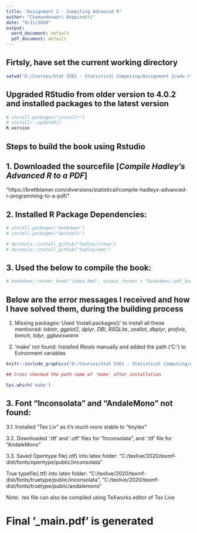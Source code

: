 ```yaml
---
title: "Assignment 2 - Compiling Advanced R"
author: "Chamundeswari Koppisetti"
date: "9/11/2020"
output:
  word_document: default
  pdf_document: default
---
```


## Firtsly, have set the current working directory
```r

setwd("D:/Courses/Stat 5361 - Statistical Computing/Assignment 2/adv-r")
```


## Upgraded RStudio from older version to 4.0.2 and installed packages to the latest version
```r

# install.packages("installr")
# installr::updateR()
R.version

```


## Steps to build the book using Rstudio

## 1. Downloaded the sourcefile [*Compile Hadley’s Advanced R to a PDF*]

"https://brettklamer.com/diversions/statistical/compile-hadleys-advanced-r-programming-to-a-pdf/"

## 2. Installed R Package Dependencies: 
```r

# install.packages('bookdown') 
# install.packages("devtools")

# devtools::install_github("hadley/sloop")
# devtools::install_github("hadley/emo")

```

## 3. Used the below to compile the book:
```r

# bookdown::render_book("index.Rmd", output_format = "bookdown::pdf_book")

```


## Below are the error messages I received and how I have solved them, during the building process 

1. Missing packages: Used 'install.packages()' to install all these mentioned: *lobstr*, *ggplot2*, *dplyr*, *DBI*, *RSQLite*, *zeallot*, *dbplyr*, *profvis*, *bench*, *tidyr*, *ggbeeswarm*

2. 'make' not found: Installed *Rtools* manually and added the path ('C:\rtools40\usr\bin') to Evironment variables

```r

knitr::include_graphics("D:/Courses/Stat 5361 - Statistical Computing/Assignment 2/Make.JPG")

```


```r

## Cross checked the path name of 'make' after installation

Sys.which('make')

```

## 3. Font "Inconsolata" and "AndaleMono" not found:

3.1. Installed "Tex Liv" as it's much more stable to "tinytex"

3.2. Downloaded '.ttf' and '.otf' files for "Inconsolata", and '.ttf' file for "AndaleMono"

3.3. Saved Opentype file(.otf) into latex folder: "C:/texlive/2020/texmf-dist/fonts/opentype/public/inconsolata"

True typefile(.ttf) into latex folder: "C:/texlive/2020/texmf-dist/fonts/truetype/public/inconsolata", "C:/texlive/2020/texmf-dist/fonts/truetype/public/andalemono"

Note: .tex file can also be compiled using TeXworks editor of Tex Live

# Final '_main.pdf' is generated
